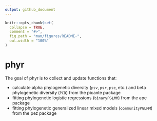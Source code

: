 ```yaml
---
output: github_document
---
```


<!-- README.md is generated from README.Rmd. Please edit that file -->

```r
knitr::opts_chunk$set(
  collapse = TRUE,
  comment = "#>",
  fig.path = "man/figures/README-",
  out.width = "100%"
)
```
# phyr

The goal of phyr is to collect and update functions that:

- calculate alpha phylogenetic diversity (`psv`, `psr`, `pse`, etc.) and beta phylogenetic diversity (`PCD`) from the picante package
- fitting phylogenetic logistic regressions (`binaryPGLMM`) from the ape package
- fitting phylogenetic generalized linear mixed models (`communityPGLMM`) from the pez package

